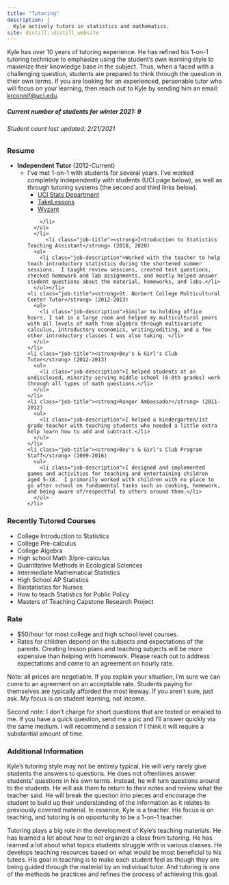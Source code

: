 ```yaml
---
title: "Tutoring"
description: |
  Kyle actively tutors in statistics and mathematics.
site: distill::distill_website
---
```




<div>
  <p>
    Kyle has over 10 years of tutoring experience.  He has refined his 1-on-1 tutoring technique to emphasize using the student's own learning style to maximize their knowledge base in the subject.  Thus, when a faced with a challenging question, students are prepared to think through the question in their own terms.  If you are looking for an experienced, personable tutor who will focus on your learning, then reach out to Kyle by sending him an email: <a href="mailto:krconnif@uci.edu">krconnif@uci.edu</a>.
  </p>
</div>
<div>
  <h5>Current number of students for winter 2021: 9 </h5>
  <h6>Student count last updated: 2/21/2021</h6>
</div>



<div>
  <h3>Resume</h3>
  <ul>
    <li class="job-title"><strong>Independent Tutor</strong> (2012-Current)
      <ul >
      <li class="job-description">I've met 1-on-1 with students for several years.  I've worked completely independently with students (UCI page below), as well as through tutoring systems (the second and third links below).
        <ul>
          <li><a href="https://www.stat.uci.edu/tutoring-resources/">UCI Stats Department</a></li>
          <li><a href="https://takelessons.com/profile/kyle-c31?service=math&online=1">TakeLessons</a></li>
          <li><a href="https://www.wyzant.com/match/tutor/86985535">Wyzant</a></li>
        </ul>
        </li>
      </ul>
      </li>
          <li class="job-title"><strong>Introduction to Statistics Teaching Assistant</strong> (2018, 2020)
      <ul>
        <li class="job-description">Worked with the teacher to help teach introductory statistics during the shortened summer sessions.  I taught review sessions, created test questions, checked homework and lab assignments, and mostly helped answer student questions about the material, homeworks, and labs.</li>
      </ul></li>
    <li class="job-title"><strong>St. Norbert College Multicultural Center Tutor</strong> (2012-2013)
      <ul>
        <li class="job-description">Similar to holding office hours, I sat in a large room and helped my multicultural peers with all levels of math from algebra through multivariate calculus, introductory economics, writing/editing, and a few other introductory classes I was also taking. </li>
      </ul>
    </li>
    <li class="job-title"><strong>Boy's & Girl's Club Tutor</strong> (2012-2013)
      <ul>
        <li class="job-description">I helped students at an undisclosed, minority-serving middle school (6-8th grades) work through all types of math questions.</li>
      </ul>
    </li>
    <li class="job-title"><strong>Ranger Ambassador</strong> (2011-2012)
      <ul>
        <li class="job-description">I helped a kindergarten/1st grade teacher with teaching students who needed a little extra help learn how to add and subtract.</li>
      </ul>
    </li>
    <li class="job-title"><strong>Boy's & Girl's Club Program Staff</strong> (2009-2016)
      <ul>
        <li class="job-description">I designed and implemented games and activities for teaching and entertaining children aged 5-18.  I primarily worked with children with no place to go after school on fundamental tasks such as cooking, homework, and being aware of/respectful to others around them.</li>
      </ul>
    </li>
  </ul>  
</div>

<div>
<h3>Recently Tutored Courses</h3>
  <ul>
    <li>College Introduction to Statistics</li>
    <li>College Pre-calculus</li>
    <li>College Algebra</li>
    <li>High school Math 3/pre-calculus</li>
    <li>Quantitative Methods in Ecological Sciences</li>
    <li>Intermediate Mathematical Statistics</li>
    <li>High School AP Statistics</li>
    <li>Biostatistics for Nurses</li>
    <li>How to teach Statistics for Public Policy</li>
    <li>Masters of Teaching Capstone Research Project</li>
  </ul>
</div>

<div>
<h3>Rate</h3>
<ul>
<li>$50/hour for most college and high school level courses.</li>
<li>Rates for children depend on the subjects and expectations of the parents. Creating lesson plans and teaching subjects will be more expensive than helping with homework.  Please reach out to address expectations and come to an agreement on hourly rate.</li>
</ul>
<p>Note: all prices are negotiable.  If you explain your situation, I'm sure we can come to an agreement on an acceptable rate.  Students paying for themselves are typically afforded the most leeway.  If you aren't sure, just ask.  My focus is on student learning, not income.</p>
<p>Second note: I don't charge for short questions that are texted or emailed to me.  If you have a quick question, send me a pic and I'll answer quickly via the same medium.  I will recommend a session if I think it will require a substantial amount of time.</p>
</div>

<div>
<h3>Additional Information</h3>
  <p>
    Kyle's tutoring style may not be entirely typical.  He will very rarely give students the answers to questions.  He does not oftentimes answer students' questions in his own terms.  Instead, he will turn questions around to the students.  He will ask them to return to their notes and review what the teacher said.  He will break the question into pieces and encourage the student to build up their understanding of the information as it relates to previously covered material.  In essence, Kyle is a teacher.  His focus is on teaching, and tutoring is on opportunity to be a 1-on-1 teacher.  
  </p>
  <p>
    Tutoring plays a big role in the development of Kyle's teaching materials.  He has learned a lot about how to not organize a class from tutoring.  He has learned a lot about what topics students struggle with in various classes.  He develops teaching resources based on what would be most beneficial to his tutees.  His goal in teaching is to make each student feel as though they are being guided through the material by an individual tutor.  And tutoring is one of the methods he practices and refines the process of achieving this goal.
  </p>

</div>







